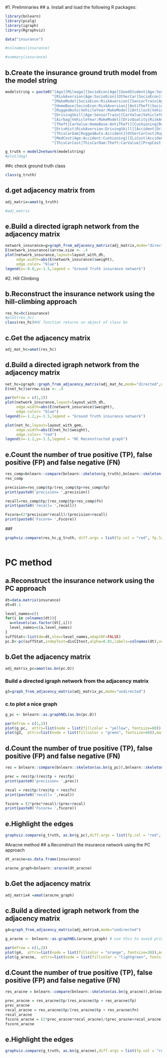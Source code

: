 
#1. Preliminaries
## a. Install and load the following R packages:
```r
library(bnlearn)
library(pcalg)
library(igraph)
library(Rgraphviz)

data("insurance")

#colnames(insurance)

#summary(insurance)

```

## b.Create the insurance ground truth model from the model string

```r
modelstring = paste0("[Age][Mileage][SocioEcon|Age][GoodStudent|Age:SocioEcon]",
                     "[RiskAversion|Age:SocioEcon][OtherCar|SocioEcon][VehicleYear|SocioEcon:RiskAversion]",
                     "[MakeModel|SocioEcon:RiskAversion][SeniorTrain|Age:RiskAversion]",
                     "[HomeBase|SocioEcon:RiskAversion][AntiTheft|SocioEcon:RiskAversion]",
                     "[RuggedAuto|VehicleYear:MakeModel][Antilock|VehicleYear:MakeModel]",
                     "[DrivingSkill|Age:SeniorTrain][CarValue|VehicleYear:MakeModel:Mileage]",
                     "[Airbag|VehicleYear:MakeModel][DrivQuality|RiskAversion:DrivingSkill]",
                     "[Theft|CarValue:HomeBase:AntiTheft][Cushioning|RuggedAuto:Airbag]",
                     "[DrivHist|RiskAversion:DrivingSkill][Accident|DrivQuality:Mileage:Antilock]",
                     "[ThisCarDam|RuggedAuto:Accident][OtherCarCost|RuggedAuto:Accident]",
                     "[MedCost|Age:Accident:Cushioning][ILiCost|Accident]",
                     "[ThisCarCost|ThisCarDam:Theft:CarValue][PropCost|ThisCarCost:OtherCarCost]")

g_truth = model2network(modelstring)
#plot(dag)

```

##c check ground truth class 
```r

class(g_truth)

```

## d.get adjacency matrix from
```r
adj_matrix=amat(g_truth)

#adj_matrix
```

## e.Build a directed igraph network from the adjacency matrix
```r
network_insurance=g=graph_from_adjacency_matrix(adj_matrix,mode="directed",weighted = T, diag=F  )
E(network_insurance)$arrow.size <- .4
plot(network_insurance,layout=layout_with_dh,
     edge.width=abs(E(network_insurance)$weight),
     edge.color= "blue")
legend(x=-0.8,y=-1.5,legend = "Ground Truth insurance network")
```

#2. Hill Climbing

## b.Reconstruct the insurance network using the hill-climbing approach
```r
res_hc=hc(insurance)
#plot(res_hc)
class(res_hc)#HC function returns un object of class bn
```

## c.Get the adjacency matrix
```r
adj_mat_hc=amat(res_hc)
```
## d.Build a directed igraph network from the adjacency matrix

```r

net_hc=igraph::graph_from_adjacency_matrix(adj_mat_hc,mode="directed",weighted = T, diag = F)
E(net_hc)$arrow.size <- .4

par(mfrow = c(1,2))
plot(network_insurance,layout=layout_with_dh,
     edge.width=abs(E(network_insurance)$weight),
     edge.color= "blue")
legend(x=-1.2,y=-1.5,legend = "Ground Truth insurance network")

plot(net_hc,layout=layout_with_gem,
     edge.width=abs(E(net_hc)$weight),
     edge.color= "red")
legend(x=-1.2,y=-1.5,legend = "HC Reconstructed graph")

```
## e.Count the number of true positive (TP), false positive (FP) and false negative (FN)

```r

res_comp=bnlearn::compare(bnlearn::skeleton(g_truth),bnlearn::skeleton(res_hc))
res_comp

precision=res_comp$tp/(res_comp$tp+res_comp$fp)
print(paste0('precision= ',precision))

recall=res_comp$tp/(res_comp$tp+res_comp$fn)
print(paste0('recall= ',recall))

Fscore=(2*precision*recall)/(precision+recall)
print(paste0('Fscore= ',Fscore))

```

##f  
```r
graphviz.compare(res_hc,g_truth, diff.args = list(fp.col = "red", fp.lwd = 4, show.first = FALSE))
                 

```
# PC method
## a.Reconstruct the insurance network using the PC approach

```r
dt=data.matrix(insurance)
dt=dt-1

level_names=c()
for(i in colnames(dt)){
  a=nlevels(as.factor(dt[,i]))
  level_names=c(a,level_names)
}
suffStat<-list(dm=dt,nlev=level_names,adaptDF=FALSE)
pc.D<-pc(suffStat,indepTest=disCItest,alpha=0.01,labels=colnames(dt),verbose = F)
```

## b.Get the adjacency matrix

```r
adj_matrix_pc=amat(as.bn(pc.D))
```

### Build a directed igraph network from the adjacency matrix 

```r

g3=graph_from_adjacency_matrix(adj_matrix_pc,mode="undirected")

```

### c.to plot a nice graph

```r
g_pc <- bnlearn::as.graphNEL(as.bn(pc.D))

par(mfrow = c(1,2))
plot(g_pc,  attrs=list(node = list(fillcolor = "yellow", fontsize=80)),main="Nice printed Dag")
plot(g3,  attrs=list(node = list(fillcolor = "green", fontsize=40)),main="Original Dag")
```

## d.Count the number of true positive (TP), false positive (FP) and false negative (FN)

```r
res = bnlearn::compare(bnlearn::skeleton(as.bn(g_pc)),bnlearn::skeleton(g_truth) )

prec = res$tp/(res$tp + res$fp)
print(paste0('precision= ',prec))

recal = res$tp/(res$tp + res$fn)
print(paste0('recall= ',recal))

fscore = (2*prec*recal)/(prec+recal)
print(paste0('Fscore= ',fscore))

```

## e.Highlight the edges

```r

graphviz.compare(g_truth, as.bn(g_pc),diff.args = list(fp.col = "red", fp.lwd = 4, show.first = FALSE))

```

#Aracne method
## a.Reconstruct the insurance network using the PC approach
```r
dt_aracne=as.data.frame(insurance)

aracne_graph=bnlearn::aracne(dt_aracne)
```

## b.Get the adjacency matrix

```r
adj_matrix4 =amat(aracne_graph)
```

## c.Build a directed igraph network from the adjacency matrix

```r
g4=graph_from_adjacency_matrix(adj_matrix4,mode="undirected")

g_aracne <- bnlearn::as.graphNEL(aracne_graph) # use this to avoid printing of graphviz.plot

par(mfrow = c(1,2))
plot(g4,  attrs=list(node = list(fillcolor = "orange", fontsize=30)),main="Dag")
plot(g_aracne,  attrs=list(node = list(fillcolor = "lightgreen", fontsize=60)),main="Dag")
```

## d.Count the number of true positive (TP), false positive (FP) and false negative (FN)

```r
res_aracne = bnlearn::compare(bnlearn::skeleton(as.bn(g_aracne)),bnlearn::skeleton(g_truth) )

prec_aracne = res_aracne$tp/(res_aracne$tp + res_aracne$fp)
prec_aracne
recal_aracne = res_aracne$tp/(res_aracne$tp + res_aracne$fn)
recal_aracne
fscore_aracne = (2*prec_aracne*recal_aracne)/(prec_aracne+recal_aracne)
fscore_aracne
```

## e.Highlight the edges

```r
graphviz.compare(g_truth, as.bn(g_aracne),diff.args = list(fp.col = "red", fp.lwd = 4, show.first = FALSE))

```

